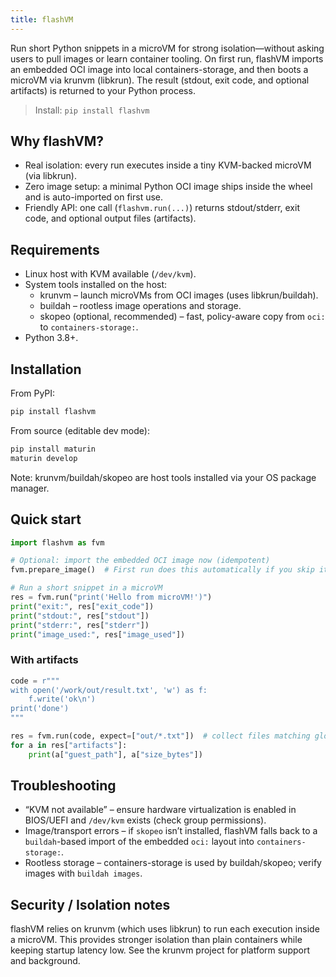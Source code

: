 ```yaml
---
title: flashVM
---
```


Run short Python snippets in a microVM for strong isolation—without asking users to pull images or learn container tooling. On first run, flashVM imports an embedded OCI image into local containers-storage, and then boots a microVM via krunvm (libkrun). The result (stdout, exit code, and optional artifacts) is returned to your Python process.

> Install: `pip install flashvm`

## Why flashVM?

- Real isolation: every run executes inside a tiny KVM-backed microVM (via libkrun).
- Zero image setup: a minimal Python OCI image ships inside the wheel and is auto-imported on first use.
- Friendly API: one call (`flashvm.run(...)`) returns stdout/stderr, exit code, and optional output files (artifacts).

## Requirements

- Linux host with KVM available (`/dev/kvm`).
- System tools installed on the host:
  - krunvm – launch microVMs from OCI images (uses libkrun/buildah).
  - buildah – rootless image operations and storage.
  - skopeo (optional, recommended) – fast, policy-aware copy from `oci:` to `containers-storage:`.
- Python 3.8+.

## Installation

From PyPI:

```bash
pip install flashvm
```

From source (editable dev mode):

```bash
pip install maturin
maturin develop
```

Note: krunvm/buildah/skopeo are host tools installed via your OS package manager.

## Quick start

```python
import flashvm as fvm

# Optional: import the embedded OCI image now (idempotent)
fvm.prepare_image()  # First run does this automatically if you skip it.

# Run a short snippet in a microVM
res = fvm.run("print('Hello from microVM!')")
print("exit:", res["exit_code"]) 
print("stdout:", res["stdout"]) 
print("stderr:", res["stderr"]) 
print("image_used:", res["image_used"]) 
```

### With artifacts

```python
code = r"""
with open('/work/out/result.txt', 'w') as f:
    f.write('ok\n')
print('done')
"""

res = fvm.run(code, expect=["out/*.txt"])  # collect files matching glob(s) from /work/out
for a in res["artifacts"]:
    print(a["guest_path"], a["size_bytes"]) 
```

## Troubleshooting

- “KVM not available” – ensure hardware virtualization is enabled in BIOS/UEFI and `/dev/kvm` exists (check group permissions).
- Image/transport errors – if `skopeo` isn’t installed, flashVM falls back to a `buildah`-based import of the embedded `oci:` layout into `containers-storage:`.
- Rootless storage – containers-storage is used by buildah/skopeo; verify images with `buildah images`.

## Security / Isolation notes

flashVM relies on krunvm (which uses libkrun) to run each execution inside a microVM. This provides stronger isolation than plain containers while keeping startup latency low. See the krunvm project for platform support and background.

